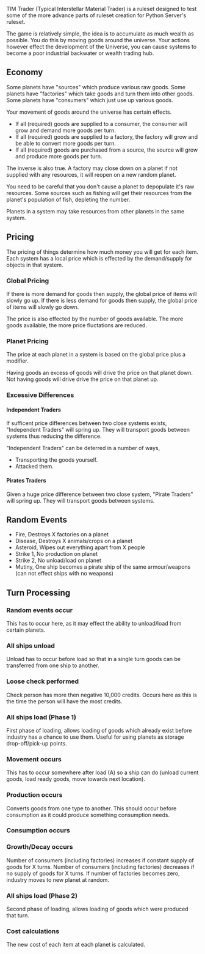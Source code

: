 TIM Trader (Typical Interstellar Material Trader) is a ruleset designed to test some of the more advance parts of ruleset creation for Python Server's ruleset.

The game is relatively simple, the idea is to accumulate as much wealth as possible. You do this by moving goods around the universe. Your actions however effect the development of the Universe, you can cause systems to become a poor industrial backwater or wealth trading hub.

== Economy ==

Some planets have "sources"   which produce various raw goods.
Some planets have "factories" which take goods and turn them into other goods. 
Some planets have "consumers" which just use up various goods.

Your movement of goods around the universe has certain effects.
* If all (required) goods are supplied to a consumer, the consumer will grow and demand more goods per turn.
* If all (required) goods are supplied to a factory, the factory will grow and be able to convert more goods per turn. 
* If all (required) goods are purchased from a source, the source will grow and produce more goods per turn.

The inverse is also true. A factory may close down on a planet if not supplied
with any resources, it will reopen on a new random planet.

You need to be careful that you don't cause a planet to depopulate it's raw resources. Some sources such as fishing will get their resources from the planet's population of fish, depleting the number.

Planets in a system may take resources from other planets in the same system.

== Pricing ==

The pricing of things determine how much money you will get for each item. Each system has a local price which is effected by the demand/supply for objects in that system.

=== Global Pricing ===

If there is more demand for goods then supply, the global price of items will slowly go up.
If there is less demand for goods then supply, the global price of items will slowly go down.

The price is also effected by the number of goods available. The more goods available, the more price fluctations are reduced.

=== Planet Pricing ===

The price at each planet in a system is based on the global price plus a modifier.

Having goods an excess of goods will drive the price on that planet down.
Not having goods will drive drive the price on that planet up.

=== Excessive Differences ===

==== Independent Traders ====

If sufficent price differences between two close systems exists, "Independent Traders" will spring up. They will transport goods between systems thus reducing the difference.

"Independent Traders" can be deterred in a number of ways,
* Transporting the goods yourself.
* Attacked them.

==== Pirates Traders ====

Given a huge price difference between two close system, "Pirate Traders" will spring up. They will transport goods between systems.

== Random Events ==
* Fire,     Destroys X factories on a planet
* Disease,  Destroys X animals/crops on a planet
* Asteroid, Wipes out everything apart from X people
* Strike 1, No production on planet
* Strike 2, No unload/load on planet
* Mutiny,   One ship becomes a pirate ship of the same armour/weapons (can not effect ships with no weapons)

== Turn Processing ==

=== Random events occur ===
This has to occur here, as it may effect the ability to unload/load from certain
planets.
        
=== All ships unload ===
Unload has to occur before load so that in a single turn goods can be
transferred from one ship to another.
        
=== Loose check performed ===
Check person has more then negative 10,000 credits.
Occurs here as this is the time the person will have the most credits.
        
=== All ships load (Phase 1) ===
First phase of loading, allows loading of goods which already exist before
industry has a chance to use them. Useful for using planets as storage
drop-off/pick-up points.
        
=== Movement occurs ===
This has to occur somewhere after load (A) so a ship can do (unload current
goods, load ready goods, move towards next location).
 
=== Production occurs ===
Converts goods from one type to another. This should occur before consumption as
it could produce something consumption needs.

=== Consumption occurs ===

=== Growth/Decay occurs ===
Number of consumers (including factories) increases if constant supply of goods
for X turns.  Number of consumers (including factories) decreases if no supply
of goods for X turns. If number of factories becomes zero, industry moves to new
planet at random.
        
=== All ships load (Phase 2) ===
Second phase of loading, allows loading of goods which were produced that turn.

=== Cost calculations ===
The new cost of each item at each planet is calculated.